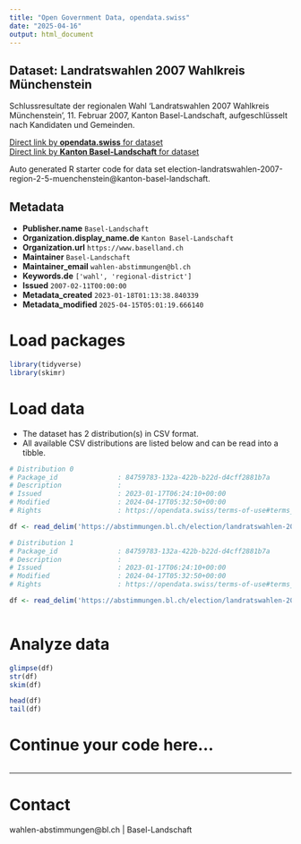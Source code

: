 ```yaml
---
title: "Open Government Data, opendata.swiss"
date: "2025-04-16"
output: html_document
---
```


## Dataset: Landratswahlen 2007 Wahlkreis Münchenstein

Schlussresultate der regionalen Wahl 'Landratswahlen 2007 Wahlkreis Münchenstein', 11. Februar 2007, Kanton Basel-Landschaft, aufgeschlüsselt nach Kandidaten und Gemeinden.

[Direct link by **opendata.swiss** for dataset](https://opendata.swiss/de/dataset/landratswahlen-2007-wahlkreis-munchenstein)<br>
[Direct link by **Kanton Basel-Landschaft** for dataset](https://abstimmungen.bl.ch/election/landratswahlen-2007-region-2-5-muenchenstein/data)

Auto generated R starter code for data set election-landratswahlen-2007-region-2-5-muenchenstein@kanton-basel-landschaft.

## Metadata

- **Publisher.name** `Basel-Landschaft`
- **Organization.display_name.de** `Kanton Basel-Landschaft`
- **Organization.url** `https://www.baselland.ch`
- **Maintainer** `Basel-Landschaft`
- **Maintainer_email** `wahlen-abstimmungen@bl.ch`
- **Keywords.de** `['wahl', 'regional-district']`
- **Issued** `2007-02-11T00:00:00`
- **Metadata_created** `2023-01-18T01:13:38.840339`
- **Metadata_modified** `2025-04-15T05:01:19.666140`


# Load packages

```r

library(tidyverse)
library(skimr)

```

# Load data

-   The dataset has 2 distribution(s) in CSV format.
-   All available CSV distributions are listed below and can be read into a tibble.

```r

# Distribution 0
# Package_id               : 84759783-132a-422b-b22d-d4cff2881b7a
# Description              : 
# Issued                   : 2023-01-17T06:24:10+00:00
# Modified                 : 2024-04-17T05:32:50+00:00
# Rights                   : https://opendata.swiss/terms-of-use#terms_by

df <- read_delim('https://abstimmungen.bl.ch/election/landratswahlen-2007-region-2-5-muenchenstein/data-csv')

# Distribution 1
# Package_id               : 84759783-132a-422b-b22d-d4cff2881b7a
# Description              : 
# Issued                   : 2023-01-17T06:24:10+00:00
# Modified                 : 2024-04-17T05:32:50+00:00
# Rights                   : https://opendata.swiss/terms-of-use#terms_by

df <- read_delim('https://abstimmungen.bl.ch/election/landratswahlen-2007-region-2-5-muenchenstein/data-parties-csv')



```

# Analyze data

```r

glimpse(df)
str(df)
skim(df)

head(df)
tail(df)

```

# Continue your code here...

```r

```

------------------------------------------------------------------------

# Contact

wahlen-abstimmungen@bl.ch | Basel-Landschaft
